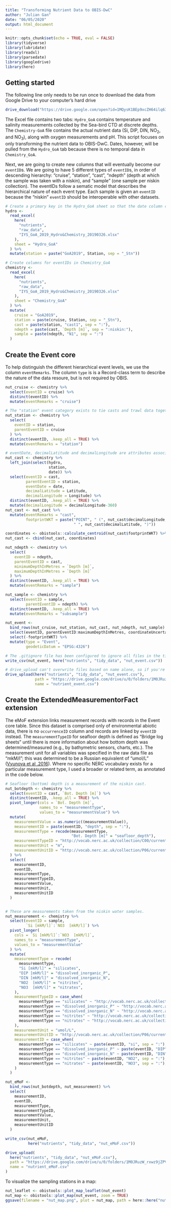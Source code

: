 ```yaml
---
title: "Transforming Nutrient Data to OBIS-DwC"
author: "Julian Gan"
date: "06/05/2020"
output: html_document
---
```


```r
knitr::opts_chunk$set(echo = TRUE, eval = FALSE)
library(tidyverse)
library(lubridate)
library(readxl)
library(parsedate)
library(googledrive)
library(here)
```

## Getting started

The following line only needs to be run once to download the data from Google Drive to your computer's hard drive

```r
drive_download("https://drive.google.com/open?id=1MQysK1BEp9xcZH64ilq63Sx3ri5SJYCx", path = here("nutrients", "raw_data", "IYS_GoA_2019_Hydro&Chemistry_20190326.xlsx"))
```

The Excel file contains two tabs: `Hydro_GoA` contains temperature and salinity measurements collected by the Sea-bird CTD at discrete depths. The `Chemistry-GoA` file contains the actual nutrient data (Si, DIP, DIN, NO<sub>2</sub>, and NO<sub>3</sub>), along with oxygen measurements and pH. This script focuses on only transforming the nutrient data to OBIS-DwC. Dates, however, will be pulled from the `Hydro_GoA` tab because there is no temporal data in `Chemistry_GoA`.

Next, we are going to create new columns that will eventually become our `eventID`s. We are going to have 5 different types of `eventID`s, in order of descending hierarchy: "cruise", "station", "cast", "ndepth" (depth at which the sample was taken with a niskin), and "sample" (one sample per niskin collection). The eventIDs follow a sematic model that describes the hierarchical nature of each event type. Each sample is given an `eventID` because the "niskin" `eventID` should be interoperable with other datasets.

```r
# Create a primary key in the Hydro_GoA sheet so that the date column can be joined to Chemistry_GoA
hydro <-
  read_excel(
    here(
      "nutrients",
      "raw_data",
      "IYS_GoA_2019_Hydro&Chemistry_20190326.xlsx"
    ),
    sheet = "Hydro_GoA"
  ) %>%
  mutate(station = paste("GoA2019", Station, sep = "_Stn"))

# Create columns for eventIDs in Chemistry_GoA
chemistry <-
  read_excel(
    here(
      "nutrients",
      "raw_data",
      "IYS_GoA_2019_Hydro&Chemistry_20190326.xlsx"
    ),
    sheet = "Chemistry_GoA"
  ) %>%
  mutate(
    cruise = "GoA2019",
    station = paste(cruise, Station, sep = "_Stn"),
    cast = paste(station, "cast1", sep = ":"),
    ndepth = paste(cast, `Depth [m]`, sep = ":niskin:"),
    sample = paste(ndepth, "N1", sep = ":")
  )
```


## Create the Event core

To help distinguish the different hierarchical event levels, we use the column `eventRemarks`. The column `type` is is a Record-class term to describe the nature of the data resoure, but is not required by OBIS.

```r
nut_cruise <- chemistry %>%
  select(eventID = cruise) %>%
  distinct(eventID) %>%
  mutate(eventRemarks = "cruise")

# The "station" event category exists to tie casts and trawl data together.
nut_station <- chemistry %>%
  select(
    eventID = station,
    parentEventID = cruise
  ) %>%
  distinct(eventID, .keep_all = TRUE) %>%
  mutate(eventRemarks = "station")

# eventDate, decimalLatitude and decimalLongitude are attributes associated with the "cast" record type, because sampling times and cast and trawl coordinates differ amongst datasets.
nut_cast <- chemistry %>%
  left_join(select(hydro,
                   station,
                   date)) %>%
  select(eventID = cast,
         parentEventID = station,
         eventDate = date,
         decimalLatitude = Latitude,
         decimalLongitude = Longitude) %>%
  distinct(eventID, .keep_all = TRUE) %>%
  mutate(decimalLongitude = decimalLongitude-360)
nut_cast <- nut_cast %>% 
  mutate(eventRemarks = "cast",
         footprintWKT = paste("POINT", " (", nut_cast$decimalLongitude,
                              " ", nut_cast$decimalLatitude, ")"))

coordinates <- obistools::calculate_centroid(nut_cast$footprintWKT) %>% select(coordinateUncertaintyInMeters)
nut_cast <- cbind(nut_cast, coordinates)

nut_ndepth <- chemistry %>%
  select(
    eventID = ndepth,
    parentEventID = cast,
    minimumDepthInMetres = `Depth [m]`,
    maximumDepthInMetres = `Depth [m]`
  ) %>%
  distinct(eventID, .keep_all = TRUE) %>%
  mutate(eventRemarks = "sample")

nut_sample <- chemistry %>%
  select(eventID = sample,
         parentEventID = ndepth) %>%
  distinct(eventID, .keep_all = TRUE) %>%
  mutate(eventRemarks = "subsample")

nut_event <-
  bind_rows(nut_cruise, nut_station, nut_cast, nut_ndepth, nut_sample) %>%
  select(eventID, parentEventID:maximumDepthInMetres, coordinateUncertaintyInMeters, eventRemarks) %>% 
  select(-footprintWKT) %>%
  mutate(type = "Event",
         geodeticDatum = "EPSG:4326")
```

```r
# The .gitignore file has been configured to ignore all files in the tidy_data folder so no data gets pushed to the Git repository.
write_csv(nut_event, here("nutrients", "tidy_data", "nut_event.csv"))

# drive_upload can't overwrite files based on name alone, so if you're re-running this script after creating the first file, make sure to delete the older version from Google Drive.
drive_upload(here("nutrients", "tidy_data", "nut_event.csv"),
             path = "https://drive.google.com/drive/u/0/folders/1M0JRuzW_rxwz9jZPVV-oDv5AARUS2K2w",
             name = "nutrient_event.csv")
```


## Create the ExtendedMeasurementorFact extension 

The eMoF extension links measurement records with records in the Event core table. Since this dataset is comprised only of environmental abiotic data, there is no `occurrenceID` column and records are linked by `eventID` instead. The `measurementTypeID` for seafloor depth is defined as "Bridge log sheets" until there is more information about how bottom depth was determined/measured (e.g., by bathymetric sensors, charts, etc.). The measurement unit for all variables was specified in the raw data file as "mkM/l"; this was determined to be a Russian equivalent of "umol/L" ([Vyunova et al .2016](https://www.researchgate.net/publication/311473228_Synacton_and_individual_activity_of_synthetic_and_natural_corticotropins)). Where no specific NERC vocabulary exists for a particular measurement type, I used a broader or related term, as annotated in the code below.

```r
# Seafloor (bottom) depth is a measurement of the niskin cast.
nut_botdepth <- chemistry %>%
  select(eventID = cast, `Bot. Depth [m]`) %>%
  distinct(eventID, .keep_all = TRUE) %>%
  pivot_longer(cols = `Bot. Depth [m]`,
               names_to = "measurementType",
               values_to = "measurementValue") %>%
  mutate(
    measurementValue = as.numeric((measurementValue)),
    measurementID = paste(eventID, "depth", sep = ":"),
    measurementType = recode(measurementType,
                             "Bot. Depth [m]" = "seafloor_depth"),
    measurementTypeID = "http://vocab.nerc.ac.uk/collection/C00/current/SCILOG/",
    measurementUnit = "m",
    measurementUnitID = "http://vocab.nerc.ac.uk/collection/P06/current/ULAA/"
  ) %>%
  select(
    measurementID,
    eventID,
    measurementType,
    measurementTypeID,
    measurementValue,
    measurementUnit,
    measurementUnitID
  )


# These are measurements taken from the niskin water samples.
nut_measurement <- chemistry %>%
  select(eventID = sample,
         `Si [mkM/l]`:`NO3  [mkM/l]`) %>%
  pivot_longer(
    cols = `Si [mkM/l]`:`NO3  [mkM/l]`,
    names_to = "measurementType",
    values_to = "measurementValue"
  ) %>%
  mutate(
    measurementType = recode(
      measurementType,
      "Si [mkM/l]" = "silicates",
      "DIP [mkM/l]" = "dissolved_inorganic_P",
      "DIN [mkM/l]" = "dissolved_inorganic_N",
      "NO2  [mkM/l]" = "nitrites",
      "NO3  [mkM/l]" = "nitrates",
    ),
    measurementTypeID = case_when(
      measurementType == "silicates" ~ "http://vocab.nerc.ac.uk/collection/P01/current/SLCAAATX/",
      measurementType == "dissolved_inorganic_P" ~ "http://vocab.nerc.ac.uk/collection/P01/current/PHOSAATX/",
      measurementType == "dissolved_inorganic_N" ~ "http://vocab.nerc.ac.uk/collection/P01/current/DINXZZZZ/",
      measurementType == "nitrites" ~ "http://vocab.nerc.ac.uk/collection/P01/current/NTRIAATX/",
      measurementType == "nitrates" ~ "http://vocab.nerc.ac.uk/collection/P01/current/CHEMM012/"
    ),
    measurementUnit = "umol/L",
    measurementUnitID = "http://vocab.nerc.ac.uk/collection/P06/current/UPOX/",
    measurementID = case_when(
      measurementType == "silicates" ~ paste(eventID, "si", sep = ":"),
      measurementType == "dissolved_inorganic_P" ~ paste(eventID, "DIP", sep = ":"),
      measurementType == "dissolved_inorganic_N" ~ paste(eventID, "DIN", sep = ":"),
      measurementType == "nitrites" ~ paste(eventID, "NO2", sep = ":"),
      measurementType == "nitrates" ~ paste(eventID, "NO3", sep = ":"),
    )
  )

nut_eMoF <-
  bind_rows(nut_botdepth, nut_measurement) %>%
  select(
    measurementID,
    eventID,
    measurementType,
    measurementTypeID,
    measurementValue,
    measurementUnit,
    measurementUnitID
  )
```

```r
write_csv(nut_eMoF,
          here("nutrients", "tidy_data", "nut_eMoF.csv"))

drive_upload(
  here("nutrients", "tidy_data", "nut_eMoF.csv"),
  path = "https://drive.google.com/drive/u/0/folders/1M0JRuzW_rxwz9jZPVV-oDv5AARUS2K2w",
  name = "nutrient_eMoF.csv"
)
```

To visualize the sampling stations in a map:

``` r
nut_leaflet <- obistools::plot_map_leaflet(nut_event)
nut_map <- obistools::plot_map(nut_event, zoom = TRUE)
ggsave(filename = "nut_map.png", plot = nut_map, path = here::here("nutrients", "maps"))
```



